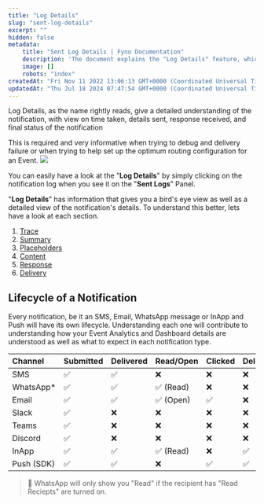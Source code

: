```yaml
---
title: "Log Details"
slug: "sent-log-details"
excerpt: ""
hidden: false
metadata:
    title: "Sent Log Details | Fyno Documentation"
    description: 'The document explains the "Log Details" feature, which provides comprehensive information about notifications, including time taken, details sent, response received, and final status, useful for debugging and optimizing event routing. It also outlines the lifecycle of notifications across various channels like SMS, Email, WhatsApp, and more.'
    image: []
    robots: "index"
createdAt: "Fri Nov 11 2022 13:06:13 GMT+0000 (Coordinated Universal Time)"
updatedAt: "Thu Jul 18 2024 07:47:54 GMT+0000 (Coordinated Universal Time)"
---
```


Log Details, as the name rightly reads, give a detailed understanding of the notification, with view on time taken, details sent, response received, and final status of the notification

This is required and very informative when trying to debug and delivery failure or when trying to help set up the optimum routing configuration for an Event.
![](https://fynodocs.s3.ap-south-1.amazonaws.com/images/log-details.png)

You can easily have a look at the "**Log Details**" by simply clicking on the notification log when you see it on the "**Sent Logs**" Panel.

"**Log Details**" has information that gives you a bird's eye view as well as a detailed view of the notification's details. To understand this better, lets have a look at each section.

1. [Trace](./log-details-trace)
2. [Summary](./log-details-summary)
3. [Placeholders](./log-details-placeholders)
4. [Content](./log-details-content)
5. [Response](./log-details-response)
6. [Delivery](./log-details-delivery)

## Lifecycle of a Notification

Every notification, be it an SMS, Email, WhatsApp message or InApp and Push will have its own lifecycle. Understanding each one will contribute to understanding how your Event Analytics and Dashboard details are understood as well as what to expect in each notification type.

| Channel    | Submitted | Delivered | Read/Open | Clicked | Deleted |
| :--------- | :-------- | :-------- | :-------- | :------ | :------ |
| SMS        | ✅        | ✅        | ❌        | ❌      | ❌      |
| WhatsApp\* | ✅        | ✅        | ✅ (Read) | ❌      | ❌      |
| Email      | ✅        | ✅        | ✅ (Open) | ✅      | ❌      |
| Slack      | ✅        | ❌        | ❌        | ❌      | ❌      |
| Teams      | ✅        | ❌        | ❌        | ❌      | ❌      |
| Discord    | ✅        | ❌        | ❌        | ❌      | ❌      |
| InApp      | ✅        | ✅        | ✅ (Read) | ❌      | ✅      |
| Push (SDK) | ✅        | ✅        | ❌        | ✅      | ✅      |

> 📘 WhatsApp will only show you "Read" if the recipient has "Read Reciepts" are turned on.
